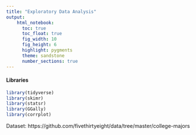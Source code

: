 ```yaml
---
title: "Exploratory Data Analysis"
output: 
    html_notebook: 
      toc: true
      toc_float: true
      fig_width: 10
      fig_height: 6
      highlight: pygments
      theme: sandstone
      number_sections: true
---
```




#### Libraries

```r
library(tidyverse)
library(skimr)
library(statsr)
library(GGally)
library(corrplot)
```

Dataset: https://github.com/fivethirtyeight/data/tree/master/college-majors 



